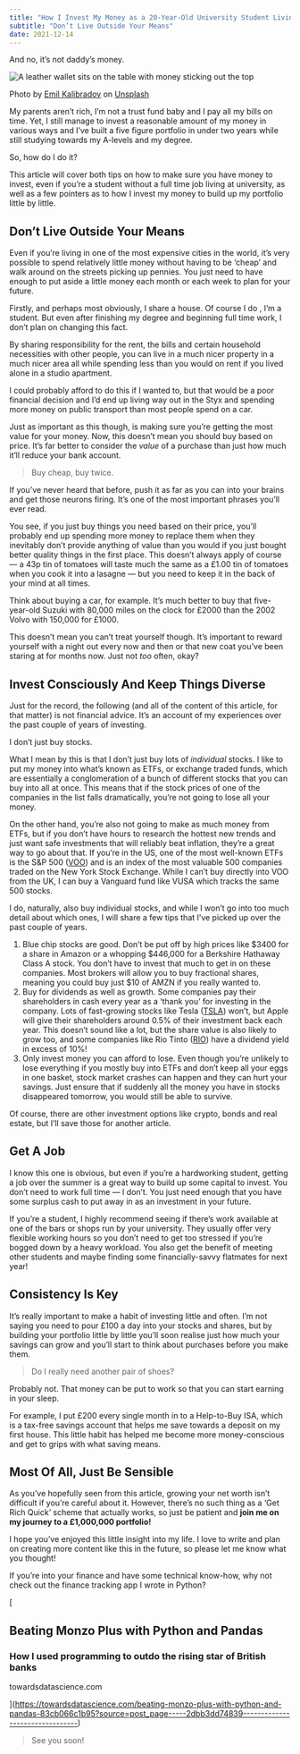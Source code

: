```yaml
---
title: "How I Invest My Money as a 20-Year-Old University Student Living In London"
subtitle: "Don’t Live Outside Your Means"
date: 2021-12-14
---
```


And no, it’s not daddy’s money.

![A leather wallet sits on the table with money sticking out the top](https://miro.medium.com/v2/resize:fit:700/0*m8hiwXRMHm9ZCoXM)

Photo by [Emil Kalibradov](https://unsplash.com/@emkal?utm_source=medium&utm_medium=referral) on [Unsplash](https://unsplash.com/?utm_source=medium&utm_medium=referral)

My parents aren’t rich, I’m not a trust fund baby and I pay all my bills on time. Yet, I still manage to invest a reasonable amount of my money in various ways and I’ve built a five figure portfolio in under two years while still studying towards my A-levels and my degree.

So, how do I do it?

This article will cover both tips on how to make sure you have money to invest, even if you’re a student without a full time job living at university, as well as a few pointers as to how I invest my money to build up my portfolio little by little.

## Don’t Live Outside Your Means

Even if you’re living in one of the most expensive cities in the world, it’s very possible to spend relatively little money without having to be ‘cheap’ and walk around on the streets picking up pennies. You just need to have enough to put aside a little money each month or each week to plan for your future.

Firstly, and perhaps most obviously, I share a house. Of course I do , I’m a student. But even after finishing my degree and beginning full time work, I don’t plan on changing this fact.

By sharing responsibility for the rent, the bills and certain household necessities with other people, you can live in a much nicer property in a much nicer area all while spending less than you would on rent if you lived alone in a studio apartment.

I could probably afford to do this if I wanted to, but that would be a poor financial decision and I’d end up living way out in the Styx and spending more money on public transport than most people spend on a car.

Just as important as this though, is making sure you’re getting the most value for your money. Now, this doesn’t mean you should buy based on price. It’s far better to consider the _value_ of a purchase than just how much it’ll reduce your bank account.

> Buy cheap, buy twice.

If you’ve never heard that before, push it as far as you can into your brains and get those neurons firing. It’s one of the most important phrases you’ll ever read.

You see, if you just buy things you need based on their price, you’ll probably end up spending more money to replace them when they inevitably don’t provide anything of value than you would if you just bought better quality things in the first place. This doesn’t always apply of course — a 43p tin of tomatoes will taste much the same as a £1.00 tin of tomatoes when you cook it into a lasagne — but you need to keep it in the back of your mind at all times.

Think about buying a car, for example. It’s much better to buy that five-year-old Suzuki with 80,000 miles on the clock for £2000 than the 2002 Volvo with 150,000 for £1000.

This doesn’t mean you can’t treat yourself though. It’s important to reward yourself with a night out every now and then or that new coat you’ve been staring at for months now. Just not _too_ often, okay?

## Invest Consciously And Keep Things Diverse

Just for the record, the following (and all of the content of this article, for that matter) is not financial advice. It’s an account of my experiences over the past couple of years of investing.

I don’t just buy stocks.

What I mean by this is that I don’t just buy lots of _individual_ stocks. I like to put my money into what’s known as ETFs, or exchange traded funds, which are essentially a conglomeration of a bunch of different stocks that you can buy into all at once. This means that if the stock prices of one of the companies in the list falls dramatically, you’re not going to lose all your money.

On the other hand, you’re also not going to make as much money from ETFs, but if you don’t have hours to research the hottest new trends and just want safe investments that will reliably beat inflation, they’re a great way to go about that. If you’re in the US, one of the most well-known ETFs is the S&P 500 ([VOO](https://www.google.com/finance/quote/VOO:NYSEARCA?sa=X&ved=2ahUKEwjQmLfJreT0AhWIT8AKHUBcBGkQ3ecFegQIERAc)) and is an index of the most valuable 500 companies traded on the New York Stock Exchange. While I can’t buy directly into VOO from the UK, I can buy a Vanguard fund like VUSA which tracks the same 500 stocks.

I do, naturally, also buy individual stocks, and while I won’t go into too much detail about which ones, I will share a few tips that I’ve picked up over the past couple of years.

1.  Blue chip stocks are good. Don’t be put off by high prices like $3400 for a share in Amazon or a whopping $446,000 for a Berkshire Hathaway Class A stock. You don’t have to invest that much to get in on these companies. Most brokers will allow you to buy fractional shares, meaning you could buy just $10 of AMZN if you really wanted to.
2.  Buy for dividends as well as growth. Some companies pay their shareholders in cash every year as a ‘thank you’ for investing in the company. Lots of fast-growing stocks like Tesla ([TSLA](https://www.google.com/finance/quote/TSLA:NASDAQ)) won’t, but Apple will give their shareholders around 0.5% of their investment back each year. This doesn’t sound like a lot, but the share value is also likely to grow too, and some companies like Rio Tinto ([RIO](https://www.google.com/finance/quote/RIO:LON)) have a dividend yield in excess of 10%!
3.  Only invest money you can afford to lose. Even though you’re unlikely to lose everything if you mostly buy into ETFs and don’t keep all your eggs in one basket, stock market crashes can happen and they can hurt your savings. Just ensure that if suddenly all the money you have in stocks disappeared tomorrow, you would still be able to survive.

Of course, there are other investment options like crypto, bonds and real estate, but I’ll save those for another article.

## Get A Job

I know this one is obvious, but even if you’re a hardworking student, getting a job over the summer is a great way to build up some capital to invest. You don’t need to work full time — I don’t. You just need enough that you have some surplus cash to put away in as an investment in your future.

If you’re a student, I highly recommend seeing if there’s work available at one of the bars or shops run by your university. They usually offer very flexible working hours so you don’t need to get too stressed if you’re bogged down by a heavy workload. You also get the benefit of meeting other students and maybe finding some financially-savvy flatmates for next year!

## Consistency Is Key

It’s really important to make a habit of investing little and often. I’m not saying you need to pour £100 a day into your stocks and shares, but by building your portfolio little by little you’ll soon realise just how much your savings can grow and you’ll start to think about purchases before you make them.

> Do I really need another pair of shoes?

Probably not. That money can be put to work so that you can start earning in your sleep.

For example, I put £200 every single month in to a Help-to-Buy ISA, which is a tax-free savings account that helps me save towards a deposit on my first house. This little habit has helped me become more money-conscious and get to grips with what saving means.

## Most Of All, Just Be Sensible

As you’ve hopefully seen from this article, growing your net worth isn’t difficult if you’re careful about it. However, there’s no such thing as a ‘Get Rich Quick’ scheme that actually works, so just be patient and **join me on my journey to a £1,000,000 portfolio!**

I hope you’ve enjoyed this little insight into my life. I love to write and plan on creating more content like this in the future, so please let me know what you thought!

If you’re into your finance and have some technical know-how, why not check out the finance tracking app I wrote in Python?

[

## Beating Monzo Plus with Python and Pandas

### How I used programming to outdo the rising star of British banks

towardsdatascience.com



](https://towardsdatascience.com/beating-monzo-plus-with-python-and-pandas-83cb066c1b95?source=post_page-----2dbb3dd74839--------------------------------)

> See you soon!
